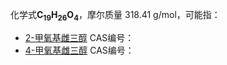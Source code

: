 {{DISPLAYTITLE:C<sub>19</sub>H<sub>26</sub>O<sub>4</sub>}}{{MolFormDisambigNav|C=19|H=26|O=4}}
化学式'''C<sub>19</sub>H<sub>26</sub>O<sub>4</sub>'''，摩尔质量 318.41 g/mol，可能指：
* [[2-甲氧基雌三醇|2-甲氧基雌三醇]] CAS编号：{{CAS|1236-72-2}}
* [[4-甲氧基雌三醇|4-甲氧基雌三醇]] CAS编号：{{CAS|101534-28-5}}

{{MolFormDisambig}}